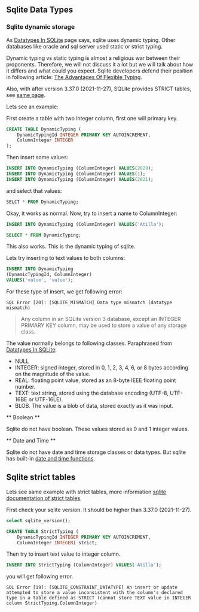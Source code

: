 ## Sqlite Data Types

### Sqlite dynamic storage

As [Datatypes In SQLite](https://sqlite.org/datatype3.html) page says, sqlite uses dynamic typing.
Other databases like oracle and sql server used static or strict typing.



Dynamic typing vs static typing is almost a religious war between their proponents.
Therefore, we will not discuss it a lot but we will talk about how it differs and what could you expect.
Sqlite developers defend their position in following article: [The Advantages Of Flexible Typing](https://sqlite.org/flextypegood.html).


Also, with after version 3.37.0 (2021-11-27), SQLite provides STRICT tables, see [same page](https://sqlite.org/datatype3.html).


Lets see an example:

First create a table with two integer column, first one will primary key.

```sql
CREATE TABLE DynamicTyping (
	DynamicTypingId INTEGER PRIMARY KEY AUTOINCREMENT,
	ColumnInteger INTEGER
);
```
Then insert some values: 

```sql
INSERT INTO DynamicTyping (ColumnInteger) VALUES(2020);
INSERT INTO DynamicTyping (ColumnInteger) VALUES(1);
INSERT INTO DynamicTyping (ColumnInteger) VALUES(2021);
```

and select that values:

```sql
SELCT * FROM DynamicTyping;
```


Okay, it works as normal.
Now, try to insert a name to ColumnInteger:

```sql
INSERT INTO DynamicTyping (ColumnInteger) VALUES('Atilla');
```


```sql
SELECT * FROM DynamicTyping;
```

This also works.
This is the dynamic typing of sqlite.

Lets try inserting to text values to both columns:

```sql
INSERT INTO DynamicTyping
(DynamicTypingId, ColumnInteger)
VALUES('value', 'value');

```

For these type of insert, we get following error:

```
SQL Error [20]: [SQLITE_MISMATCH] Data type mismatch (datatype mismatch)
```

> Any column in an SQLite version 3 database, except an INTEGER PRIMARY KEY column, may be used to store a value of any storage class.



The value normally belongs to following classes.
Paraphrased from [Datatypes In SQLite](https://sqlite.org/datatype3.html):

- NULL
- INTEGER: signed integer, stored in 0, 1, 2, 3, 4, 6, or 8 bytes according on the magnitude of the value.
- REAL:  floating point value, stored as an 8-byte IEEE floating point number.
- TEXT: text string, stored using the database encoding (UTF-8, UTF-16BE or UTF-16LE).
- BLOB. The value is a blob of data, stored exactly as it was input.


** Boolean ** 

Sqlite do not have boolean.
These values stored as 0 and 1 integer values.

** Date and Time **

Sqlite do not have date and time storage classes or data types.
But sqlite has built-in [date and time functions](https://sqlite.org/lang_datefunc.html).


## Sqlite strict tables


Lets see same example with strict tables, more information [sqlite documentation of strict tables](https://sqlite.org/stricttables.html).

First check your sqlite version.
It should be higher than  3.37.0 (2021-11-27).


```sql
select sqlite_version();

```


```sql
CREATE TABLE StrictTyping (
	DynamicTypingId INTEGER PRIMARY KEY AUTOINCREMENT,
	ColumnInteger INTEGER) strict;
```

Then try to insert text value to integer column.

```sql
INSERT INTO StrictTyping (ColumnInteger) VALUES('Atilla');
```

you will get following error.

```
SQL Error [19]: [SQLITE_CONSTRAINT_DATATYPE] An insert or update attempted to store a value inconsistent with the column's declared type in a table defined as STRICT (cannot store TEXT value in INTEGER column StrictTyping.ColumnInteger)
```




